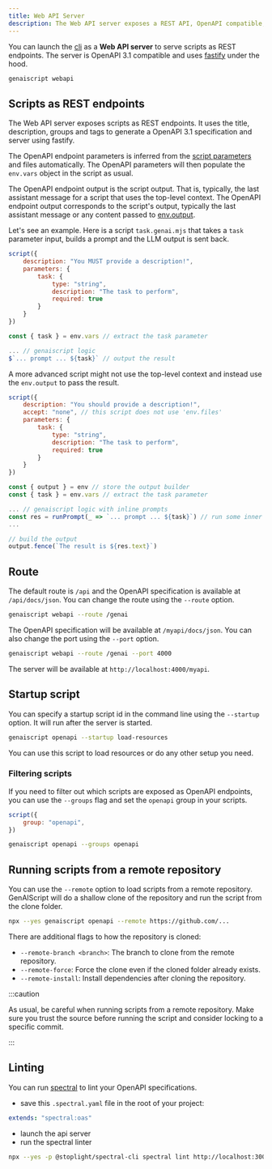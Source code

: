 ```yaml
---
title: Web API Server
description: The Web API server exposes a REST API, OpenAPI compatible, to run scripts.
---
```


You can launch the [cli](/genaiscript/reference/cli) as a **Web API server** to serve scripts as REST endpoints.
The server is OpenAPI 3.1 compatible and uses [fastify](https://www.fastify.io/) under the hood.

```bash
genaiscript webapi
```

## Scripts as REST endpoints

The Web API server exposes scripts as REST endpoints. It uses the title, description, groups and tags
to generate a OpenAPI 3.1 specification and server using fastify.

The OpenAPI endpoint parameters is inferred from the [script parameters](/genaiscript/reference/scripts/parameters) and files automatically.
The OpenAPI parameters will then populate the `env.vars` object in the script
as usual.

The OpenAPI endpoint output is the script output. That is, typically, the last assistant message for a script that uses the top-level context.
The OpenAPI endpoint output corresponds to the script's output, typically the last assistant message or any content passed to [env.output](/genaiscript/reference/scripts/output-builder).

Let's see an example. Here is a script `task.genai.mjs` that takes a `task` parameter input, builds a prompt
and the LLM output is sent back.

```js title="task.genai.mjs"
script({
    description: "You MUST provide a description!",
    parameters: {
        task: {
            type: "string",
            description: "The task to perform",
            required: true
        }
    }
})

const { task } = env.vars // extract the task parameter

... // genaiscript logic
$`... prompt ... ${task}` // output the result
```

A more advanced script might not use the top-level context and instead use the `env.output` to pass the result.

```js title="task.genai.mjs"
script({
    description: "You should provide a description!",
    accept: "none", // this script does not use 'env.files'
    parameters: {
        task: {
            type: "string",
            description: "The task to perform",
            required: true
        }
    }
})

const { output } = env // store the output builder
const { task } = env.vars // extract the task parameter

... // genaiscript logic with inline prompts
const res = runPrompt(_ => `... prompt ... ${task}`) // run some inner the prompt
...

// build the output
output.fence(`The result is ${res.text}`)
```

## Route

The default route is `/api` and the OpenAPI specification is available at `/api/docs/json`.
You can change the route using the `--route` option.

```bash
genaiscript webapi --route /genai
```

The OpenAPI specification will be available at `/myapi/docs/json`.
You can also change the port using the `--port` option.

```bash
genaiscript webapi --route /genai --port 4000
```

The server will be available at `http://localhost:4000/myapi`.

## Startup script

You can specify a startup script id in the command line using the `--startup` option.
It will run after the server is started.

```sh
genaiscript openapi --startup load-resources
```

You can use this script to load resources or do any other setup you need.

### Filtering scripts

If you need to filter out which scripts are exposed as OpenAPI endpoints, you can use the `--groups` flag and
set the `openapi` group in your scripts.

```js 'group: "openapi"' title="task.genai.mjs"
script({
    group: "openapi",
})
```

```bash
genaiscript openapi --groups openapi
```

## Running scripts from a remote repository

You can use the `--remote` option to load scripts from a remote repository.
GenAIScript will do a shallow clone of the repository and run the script from the clone folder.

```sh
npx --yes genaiscript openapi --remote https://github.com/...
```

There are additional flags to how the repository is cloned:

- `--remote-branch <branch>`: The branch to clone from the remote repository.
- `--remote-force`: Force the clone even if the cloned folder already exists.
- `--remote-install`: Install dependencies after cloning the repository.

:::caution

As usual, be careful when running scripts from a remote repository.
Make sure you trust the source before running the script and consider locking to a specific commit.

:::

## Linting

You can run [spectral](https://github.com/stoplightio/spectral) to lint your OpenAPI specifications.

- save this `.spectral.yaml` file in the root of your project:

```yaml
extends: "spectral:oas"
```

- launch the api server
- run the spectral linter

```bash
npx --yes -p @stoplight/spectral-cli spectral lint http://localhost:3000/api/docs/json
```
